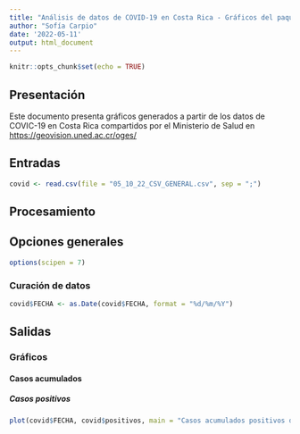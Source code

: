 ---
title: "Análisis de datos de COVID-19 en Costa Rica - Gráficos del paquete base"
author: "Sofía Carpio"
date: '2022-05-11'
output: html_document
---

```{r setup, include=FALSE}
knitr::opts_chunk$set(echo = TRUE)
```

## Presentación 
Este documento presenta gráficos generados a partir de los datos de COVIC-19 en Costa Rica compartidos por el Ministerio de Salud en [https://geovision.uned.ac.cr/oges/](https://geovision.uned.ac.cr/oges/)

## Entradas
```{r carga-datos}
covid <- read.csv(file = "05_10_22_CSV_GENERAL.csv", sep = ";")
```


## Procesamiento 

## Opciones generales 
```{r opciones generales}
options(scipen = 7)
```


### Curación de datos 
```{r conversion-fecha}
covid$FECHA <- as.Date(covid$FECHA, format = "%d/%m/%Y")
```


## Salidas 

### Gráficos 

#### Casos acumulados 

##### Casos positivos  
```{r casos-positivos-acumulados}
plot(covid$FECHA, covid$positivos, main = "Casos acumulados positivos de COVID-19 en Costa Rica", xlab = "Fecha", ylab = "Casos")
```

